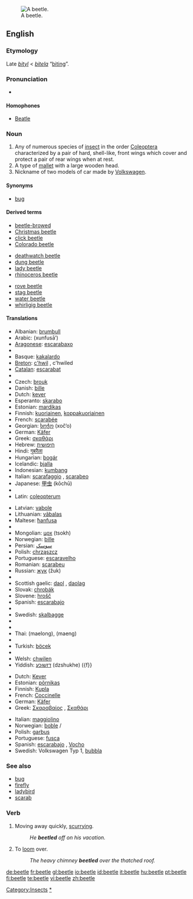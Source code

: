 {{wikipedia|dab=beetle (disambiguation)|beetle}}
[[Image:Goliath beetle.jpg|thumb|right|A beetle.]]
==English==

===Etymology===
Late {{ME.}} ''[[bityl]]'' < {{OE.}} ''[[bitela]]'' “[[biting]]”.

===Pronunciation===
*{{audio|en-us-beetle.ogg|Audio (US)}}
*:{{rhymes|iːtəl}}

====Homophones====
*[[Beatle]]

===Noun===
{{en-noun}}

# Any of numerous species of [[insect]] in the order [[Coleoptera]] characterized by a pair of hard, shell-like, front wings which cover and protect a pair of rear wings when at rest.
# A type of [[mallet]] with a large wooden head.
# <!--capitalised?-->Nickname of two models of car made by [[w:Volkswagen|Volkswagen]].

====Synonyms====
*[[bug]]<!--capitalised in car sense?--> {{italbrac|U.S. colloquial}}

====Derived terms====
{{rel-top3| from beetle}}
*[[beetle-browed]]
*[[Christmas beetle]]
*[[click beetle]]
*[[Colorado beetle]]
{{rel-mid3}}
*[[deathwatch beetle]]
*[[dung beetle]]
*[[lady beetle]]
*[[rhinoceros beetle]]
{{rel-mid3}}
*[[rove beetle]]
*[[stag beetle]]
*[[water beetle]]
*[[whirligig beetle]]
{{rel-bottom}}

====Translations====
{{trans-top|insect}}
*Albanian: [[brumbull]]
*Arabic: {{Arab|[[خنفساء]]}} (xunfusā’) {{f}}
*[[Aragonese]]: [[escarabaxo]] {{m}}
*{{trreq|Armenian}}
*Basque: [[kakalardo]]
*[[Breton]]: [[c'hwil]] {{m}}, c'hwiled {{p}}
*[[Catalan]]: [[escarabat]] {{m}}
*{{trreq|Chinese}}
*Czech: [[brouk]] {{m}}
*Danish: [[bille]] {{g|Danish}}
*Dutch: [[kever]] {{m}}
*Esperanto: [[skarabo]]
*Estonian: [[mardikas]]
*Finnish: [[kuoriainen]], [[koppakuoriainen]]
*French: [[scarabée]] {{m}}
*Georgian: [[ხოჭო]] (xoč‘o)
*German: [[Käfer]] {{m}}
*Greek: [[σκαθάρι]] {{n}}
*Hebrew: [[חיפושית]]
*Hindi: [[गुबरैला]]
*Hungarian: [[bogár]]
*Icelandic: [[bjalla]] {{f}}
*Indonesian: [[kumbang]]
*Italian: [[scarafaggio]] {{m}}, [[scarabeo]] {{m}}
*Japanese: [[甲虫]] (kōchū)
*{{trreq|Korean}}
*Latin: [[coleopterum]] {{n}}
{{trans-mid}}
*Latvian: [[vabole]] {{f}}
*Lithuanian: [[vãbalas]] {{g|Lithuanian}}
*Maltese: [[ħanfusa]] {{f}}
*{{trreq|Maori}}
*Mongolian: [[цох]] (tsokh)
*Norwegian: [[bille]] {{m}}
*Persian: [[سوسک]]
*Polish: [[chrząszcz]] {{m}}
*Portuguese: [[escaravelho]] {{m}}
*Romanian: [[scarabeu]]
*Russian: [[жук]] (žuk) {{m}}
*{{trreq|Sanskrit}}
*Scottish gaelic: [[daol]] {{m}}, [[daolag]] {{f}}
*Slovak: [[chrobák]] {{m}}
*Slovene: [[hrošč]] {{m}}
*Spanish: [[escarabajo]] {{m}}
*{{trreq|Swahili}}
*Swedish: [[skalbagge]] {{c}}
*{{trreq|Tamil}}
*{{trreq|Telugu}}
*Thai: {{Thai|[[แมลง]]}} (maelong), {{Thai|[[แมง]]}} (maeng)
*{{trreq|Tibetan}}
*Turkish: [[böcek]]
*{{trreq|Vietnamese}}
*Welsh: [[chwilen]]
*Yiddish: [[דזשוכע]] (dzshukhe) ({f}}
{{trans-bottom}}

{{trans-top|mallet}}
{{trans-mid}}
{{trans-bottom}}

{{trans-top|Volkswagen car}}
*Dutch: [[Kever]] {{m}}
*Estonian: [[põrnikas]]
*Finnish: [[Kupla]]
*French: [[Coccinelle]] {{f}}
*German: [[Käfer]] {{m}}
*Greek: [[Σκαραβαίος]] {{m}}, [[Σκαθάρι]]
{{trans-mid}}
*Italian: [[maggiolino]] {{m}}
*Norwegian: [[boble]] {{m}}/{{f}}
*Polish: [[garbus]] {{m}}
*Portuguese: [[fusca]] {{italbrac|Brazil}} {{f}}
*Spanish: [[escarabajo]] {{m}}, [[Vocho]] {{m}} {{italbrac|Mexico}}
*Swedish: Volkswagen Typ 1, [[bubbla]] {{c}} <!--"bubbla" to be confirmed-->
{{trans-bottom}}

===See also===
*[[bug]]
*[[firefly]]
*[[ladybird]]
*[[scarab]]



===Verb===
{{en-verb|beetles|beetling|beetled|beetled}}

# Moving away quickly, [[scurrying]].{{rfquote}}
#: ''He '''beetled''' off on his vacation.''
# To [[loom]] over.
#:''The heavy chimney '''beetled''' over the thatched roof.''


[[Category:Insects]]
[[Category:Beetles|*]]

[[de:beetle]]
[[fr:beetle]]
[[gl:beetle]]
[[io:beetle]]
[[id:beetle]]
[[it:beetle]]
[[hu:beetle]]
[[pt:beetle]]
[[fi:beetle]]
[[te:beetle]]
[[vi:beetle]]
[[zh:beetle]]